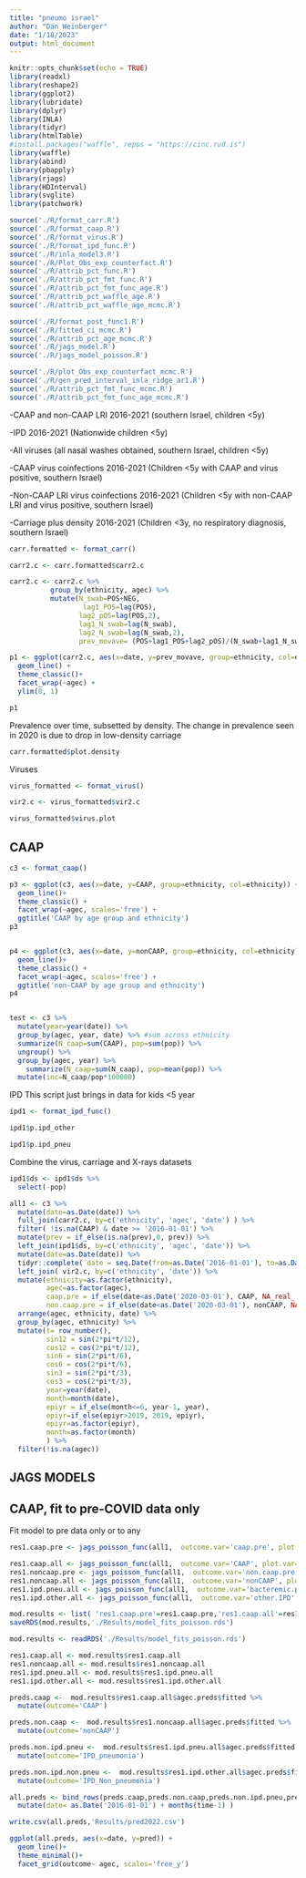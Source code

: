 ```yaml
---
title: "pneumo israel"
author: "Dan Weinberger"
date: "1/18/2023"
output: html_document
---
```


```r
knitr::opts_chunk$set(echo = TRUE)
library(readxl)
library(reshape2)
library(ggplot2)
library(lubridate)
library(dplyr)
library(INLA)
library(tidyr)
library(htmlTable)
#install.packages("waffle", repos = "https://cinc.rud.is")  
library(waffle)
library(abind)
library(pbapply)
library(rjags)
library(HDInterval)
library(svglite)
library(patchwork)

source('./R/format_carr.R')
source('./R/format_caap.R')
source('./R/format_virus.R')
source('./R/format_ipd_func.R')
source('./R/inla_model3.R')
source('./R/Plot_Obs_exp_counterfact.R')
source('./R/attrib_pct_func.R')
source('./R/attrib_pct_fmt_func.R')
source('./R/attrib_pct_fmt_func_age.R')
source('./R/attrib_pct_waffle_age.R')
source('./R/attrib_pct_waffle_age_mcmc.R')

source('./R/format_post_func1.R')
source('./R/fitted_ci_mcmc.R')
source('./R/attrib_pct_age_mcmc.R')
source('./R/jags_model.R')
source('./R/jags_model_poisson.R')

source('./R/plot_Obs_exp_counterfact_mcmc.R')
source('./R/gen_pred_interval_inla_ridge_ar1.R')
source('./R/attrib_pct_fmt_func_mcmc.R')
source('./R/attrib_pct_fmt_func_age_mcmc.R')

```

-CAAP and non-CAAP LRI 2016-2021 (southern Israel, children <5y)

-IPD 2016-2021 (Nationwide children <5y)

-All viruses (all nasal washes obtained, southern Israel, children <5y)

-CAAP virus coinfections 2016-2021 (Children <5y with CAAP and virus positive, southern Israel)

-Non-CAAP LRI virus coinfections 2016-2021 (Children <5y with non-CAAP LRI and virus positive, southern Israel)

-Carriage plus density 2016-2021 (Children <3y, no respiratory diagnosis, southern Israel)
 

```r
carr.formatted <- format_carr()

carr2.c <- carr.formatted$carr2.c

carr2.c <- carr2.c %>%
          group_by(ethnicity, agec) %>%
          mutate(N_swab=POS+NEG,
                  lag1_POS=lag(POS),
                 lag2_pOS=lag(POS,2),
                 lag1_N_swab=lag(N_swab),
                 lag2_N_swab=lag(N_swab,2),
                 prev_movave= (POS+lag1_POS+lag2_pOS)/(N_swab+lag1_N_swab+lag2_N_swab))

p1 <- ggplot(carr2.c, aes(x=date, y=prev_movave, group=ethnicity, col=ethnicity))+
  geom_line() +
  theme_classic()+
  facet_wrap(~agec) +
  ylim(0, 1)

p1
```

Prevalence over time, subsetted by density. The change in prevalence seen in 2020 is due to drop in low-density carriage 
```r
carr.formatted$plot.density
```

Viruses

```r
virus_formatted <- format_virus()

vir2.c <- virus_formatted$vir2.c

virus_formatted$virus.plot
```

## CAAP

```r
c3 <- format_caap()

p3 <- ggplot(c3, aes(x=date, y=CAAP, group=ethnicity, col=ethnicity)) +
  geom_line()+
  theme_classic() +
  facet_wrap(~agec, scales='free') +
  ggtitle('CAAP by age group and ethnicity')
p3


p4 <- ggplot(c3, aes(x=date, y=nonCAAP, group=ethnicity, col=ethnicity)) +
  geom_line()+
  theme_classic() +
  facet_wrap(~agec, scales='free') +
  ggtitle('non-CAAP by age group and ethnicity')
p4


test <- c3 %>%
  mutate(year=year(date)) %>%
  group_by(agec, year, date) %>% #sum across ethnicity
  summarize(N_caap=sum(CAAP), pop=sum(pop)) %>%
  ungroup() %>%
  group_by(agec, year) %>%
    summarize(N_caap=sum(N_caap), pop=mean(pop)) %>%
  mutate(inc=N_caap/pop*100000)

```

IPD
This script just brings in data for kids <5 year
```r
ipd1 <- format_ipd_func()

ipd1$p.ipd_other

ipd1$p.ipd_pneu
```


Combine the virus, carriage and X-rays datasets
```r

ipd1$ds <- ipd1$ds %>%
  select(-pop)

all1 <- c3 %>%
  mutate(date=as.Date(date)) %>%
  full_join(carr2.c, by=c('ethnicity', 'agec', 'date') ) %>%
  filter( !is.na(CAAP) & date >= '2016-01-01') %>%
  mutate(prev = if_else(is.na(prev),0, prev)) %>%
  left_join(ipd1$ds, by=c('ethnicity', 'agec', 'date')) %>%
  mutate(date=as.Date(date)) %>%
  tidyr::complete( date = seq.Date(from=as.Date('2016-01-01'), to=as.Date('2022-12-01'), by='month'), ethnicity, agec) %>%
  left_join( vir2.c, by=c('ethnicity', 'date')) %>%
  mutate(ethnicity=as.factor(ethnicity), 
         agec=as.factor(agec),
         caap.pre = if_else(date<as.Date('2020-03-01'), CAAP, NA_real_ ),
         non.caap.pre = if_else(date<as.Date('2020-03-01'), nonCAAP, NA_real_ )) %>%
  arrange(agec, ethnicity, date) %>%
  group_by(agec, ethnicity) %>%
  mutate(t= row_number(), 
         sin12 = sin(2*pi*t/12),
         cos12 = cos(2*pi*t/12),
         sin6 = sin(2*pi*t/6),
         cos6 = cos(2*pi*t/6),
         sin3 = sin(2*pi*t/3),
         cos3 = cos(2*pi*t/3), 
         year=year(date),
         month=month(date),
         epiyr = if_else(month<=6, year-1, year),
         epiyr=if_else(epiyr>2019, 2019, epiyr),
         epiyr=as.factor(epiyr),
         month=as.factor(month)
         ) %>%
  filter(!is.na(agec))
```


## JAGS MODELS

## CAAP, fit to pre-COVID data only

Fit model to pre data only or to any 

```r
res1.caap.pre <- jags_poisson_func(all1,  outcome.var='caap.pre', plot.var='CAAP')

res1.caap.all <- jags_poisson_func(all1,  outcome.var='CAAP', plot.var='CAAP')
res1.noncaap.pre <- jags_poisson_func(all1,  outcome.var='non.caap.pre', plot.var='nonCAAP')
res1.noncaap.all <- jags_poisson_func(all1,  outcome.var='nonCAAP', plot.var='nonCAAP')
res1.ipd.pneu.all <- jags_poisson_func(all1,  outcome.var='bacteremic.pneumonia', plot.var='bacteremic.pneumonia')
res1.ipd.other.all <- jags_poisson_func(all1,  outcome.var='other.IPD', plot.var='other.IPD')

mod.results <- list( 'res1.caap.pre'=res1.caap.pre,'res1.caap.all'=res1.caap.all,'res1.noncaap.pre'=res1.noncaap.pre,'res1.noncaap.all'=res1.noncaap.all,'res1.ipd.pneu.all'=res1.ipd.pneu.all,'res1.ipd.other.all'=res1.ipd.other.all)
saveRDS(mod.results,'./Results/model_fits_poisson.rds')
```

```r
mod.results <- readRDS('./Results/model_fits_poisson.rds')

res1.caap.all <- mod.results$res1.caap.all
res1.noncaap.all <- mod.results$res1.noncaap.all
res1.ipd.pneu.all <- mod.results$res1.ipd.pneu.all
res1.ipd.other.all <- mod.results$res1.ipd.other.all

preds.caap <-  mod.results$res1.caap.all$agec.preds$fitted %>%
  mutate(outcome='CAAP')

preds.non.caap <-  mod.results$res1.noncaap.all$agec.preds$fitted %>%
  mutate(outcome='nonCAAP')

preds.non.ipd.pneu <-  mod.results$res1.ipd.pneu.all$agec.preds$fitted %>%
  mutate(outcome='IPD_pneumonia')

preds.non.ipd.non.pneu <-  mod.results$res1.ipd.other.all$agec.preds$fitted %>%
  mutate(outcome='IPD_Non_pneumonia')

all.preds <- bind_rows(preds.caap,preds.non.caap,preds.non.ipd.pneu,preds.non.ipd.non.pneu) %>%
  mutate(date= as.Date('2016-01-01') + months(time-1) )

write.csv(all.preds,'Results/pred2022.csv')

ggplot(all.preds, aes(x=date, y=pred)) +
  geom_line()+
  theme_minimal()+
  facet_grid(outcome~ agec, scales='free_y')

```






